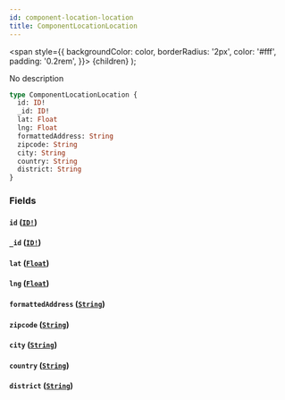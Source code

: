 ```yaml
---
id: component-location-location
title: ComponentLocationLocation
---
```


<span
style={{
      backgroundColor: color,
      borderRadius: '2px',
      color: '#fff',
      padding: '0.2rem',
    }}>
{children}
</span>
);

No description

```graphql
type ComponentLocationLocation {
  id: ID!
  _id: ID!
  lat: Float
  lng: Float
  formattedAddress: String
  zipcode: String
  city: String
  country: String
  district: String
}
```

### Fields

#### `id` ([`ID!`](/v1/scalars/id))

#### `_id` ([`ID!`](/v1/scalars/id))

#### `lat` ([`Float`](/v1/scalars/float))

#### `lng` ([`Float`](/v1/scalars/float))

#### `formattedAddress` ([`String`](/v1/scalars/string))

#### `zipcode` ([`String`](/v1/scalars/string))

#### `city` ([`String`](/v1/scalars/string))

#### `country` ([`String`](/v1/scalars/string))

#### `district` ([`String`](/v1/scalars/string))
